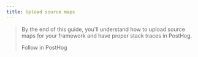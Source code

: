 ```yaml
---
title: Upload source maps
---
```



> By the end of this guide, you'll understand how to upload source maps for your framework and have proper stack traces in PostHog.
>
> <CallToAction type="primary" to="https://us.posthog.com/onboarding/error_tracking?step=source_maps">
>    Follow in PostHog
> </CallToAction>


<Steps>
    <Step title="Install the PostHog CLI" goal="Get the CLI tool or framework-specific package." required="required">
        <InstallCLI />
    </Step>
    <Step title="Output source maps for your framework" goal="Configure your build to generate source maps." required="required">
        <OutputSourceMaps />
    </Step>
    <Step title="Inject source map" goal="Add metadata to associate maps with your code." required="required">
        <InjectSourceMap />
    </Step>
    <Step title="Upload source map" goal="Send the processed source maps to PostHog." required="required">
        <UploadSourceMap />
    </Step>
</Steps>


